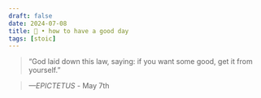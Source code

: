 ```yaml
---
draft: false 
date: 2024-07-08
title: 🗿 • how to have a good day
tags: [stoic]
---
```


>  “God laid down this law, saying: if you want some good, get it from yourself.”

> *—EPICTETUS* - May 7th